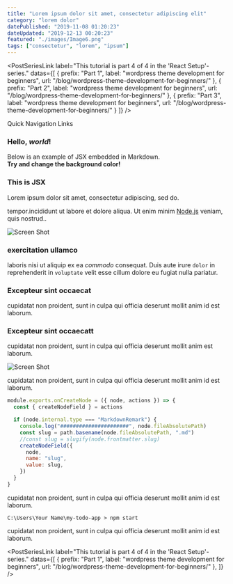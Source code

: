```yaml
---
title: "Lorem ipsum dolor sit amet, consectetur adipiscing elit"
category: "lorem dolor"
datePublished: "2019-11-08 01:20:23"
dateUpdated: "2019-12-13 00:20:23"
featured: "./images/Image6.png"
tags: ["consectetur", "lorem", "ipsum"]
--- 
```


 
<PostSeriesLink 
label="This tutorial is part 4 of 4 in the 'React Setup'-series." 
datas={[
    {
      prefix: "Part 1",
      label: "wordpress theme development for beginners",
      url: "/blog/wordpress-theme-development-for-beginners/"
    },
    {
      prefix: "Part 2",
      label: "wordpress theme development for beginners",
      url: "/blog/wordpress-theme-development-for-beginners/"
    },
    {
      prefix: "Part 3",
      label: "wordpress theme development for beginners",
      url: "/blog/wordpress-theme-development-for-beginners/"
    }
  ]}
/>



<p style={{ fontSize: "16px" }}>Quick Navigation Links</p>


<TableOfContents />

### Hello, *world*!

Below is an example of JSX embedded in Markdown. <br /> **Try and change
the background color!**

<div style={{ padding: '20px', backgroundColor: 'green' }}>
  <h3 style={{ color: 'white' }}>This is JSX</h3>
</div>

Lorem ipsum dolor sit amet, consectetur adipiscing, sed do.



tempor.incididunt ut labore et dolore aliqua. Ut enim minim [Node.js](https://nodejs.org/en/ "node documentation") veniam, quis nostrud..

![Screen Shot](./images/Image35.png)

### exercitation ullamco 

laboris nisi ut aliquip ex ea _commodo_ consequat. Duis aute irure <code>dolor</code> in reprehenderit in `voluptate` velit esse cillum dolore eu fugiat nulla pariatur.

### Excepteur sint occaecat

cupidatat non proident, sunt in culpa qui officia deserunt mollit anim id est laborum.

### Excepteur sint occaecatt

cupidatat non proident, sunt in culpa qui officia deserunt mollit anim est laborum.

![Screen Shot](./images/Image27.png)

cupidatat non proident, sunt in culpa qui officia deserunt mollit anim id est laborum.

```javascript
module.exports.onCreateNode = ({ node, actions }) => {
  const { createNodeField } = actions

  if (node.internal.type === "MarkdownRemark") {
    console.log("######################", node.fileAbsolutePath)
    const slug = path.basename(node.fileAbsolutePath, ".md")
    //const slug = slugify(node.frontmatter.slug)
    createNodeField({
      node,
      name: "slug",
      value: slug,
    })
  }
}
```

cupidatat non proident, sunt in culpa qui officia deserunt mollit anim id est laborum.

```
C:\Users\Your Name\my-todo-app > npm start
```

cupidatat non proident, sunt in culpa qui officia deserunt mollit anim id est laborum.

<PostSeriesLink 
label="This tutorial is part 4 of 4 in the 'React Setup'-series." 
datas={[
    {
      prefix: "Part 1",
      label: "wordpress theme development for beginners",
      url: "/blog/wordpress-theme-development-for-beginners/"
    },
  ]}
/>